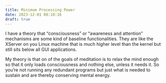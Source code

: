 ```yaml
---
title: Minimum Processing Power
date: 2023-12-01 08:10:16
draft: true
---
```


I have a theory that "consciousness" or "awareness and attention" mechanisms are some kind of baseline functionalities. They are like the XServer on you Linux machine that is much higher level than the kernel but still sits below all GUI applications. 

My theory is that on of the goals of meditation is to relax the mind enough so that it only loads consciousness and nothing else, unless it needs it. So you're not running any redundant programs but just what is needed to sustain and are thereby conserving mental energy. 